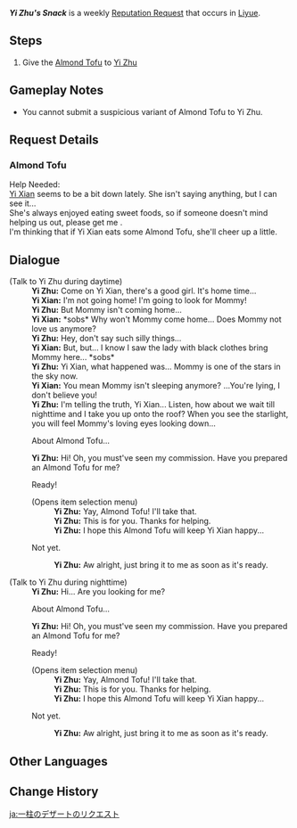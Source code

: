 {{Quest Infobox
|id            = 71714
|image         = Yi Zhu Icon.png
|type          = World
|group         = Request
|startLocation = [[Liyue Harbor]], [[Liyue]]
|region        = Liyue
|area          = Sea of Clouds
|subarea       = Liyue Harbor
|characters    = Traveler; Yi Xian; Yi Zhu
|rep           = Liyue
|mora          = 20,000
}}
'''''Yi Zhu's Snack''''' is a weekly [[Reputation Request]] that occurs in [[Liyue]].

==Steps==
# Give the [[Almond Tofu]] to [[Yi Zhu]]

==Gameplay Notes==
* You cannot submit a suspicious variant of Almond Tofu to Yi Zhu.

==Request Details==
===Almond Tofu===
Help Needed:<br />
[[Yi Xian]] seems to be a bit down lately. She isn't saying anything, but I can see it...<br />
She's always enjoyed eating sweet foods, so if someone doesn't mind helping us out, please get me {{Color|buzzword|a serving of Almond Tofu}}.<br />
I'm thinking that if Yi Xian eats some Almond Tofu, she'll cheer up a little.

==Dialogue==
{{Quest Description|[[Yi Zhu]] needs a serving of [[Almond Tofu]].}}
{{Dialogue start}}
;(Talk to Yi Zhu during daytime)
:'''Yi Zhu:''' Come on Yi Xian, there's a good girl. It's home time...
:'''Yi Xian:''' I'm not going home! I'm going to look for Mommy!
:'''Yi Zhu:''' But Mommy isn't coming home...
:'''Yi Xian:''' *sobs* Why won't Mommy come home... Does Mommy not love us anymore?
:'''Yi Zhu:''' Hey, don't say such silly things...
:'''Yi Xian:''' But, but... I know I saw the lady with black clothes bring Mommy here... *sobs*
:'''Yi Zhu:''' Yi Xian, what happened was... Mommy is one of the stars in the sky now.
:'''Yi Xian:''' You mean Mommy isn't sleeping anymore? ...You're lying, I don't believe you!
:'''Yi Zhu:''' I'm telling the truth, Yi Xian... Listen, how about we wait till nighttime and I take you up onto the roof? When you see the starlight, you will feel Mommy's loving eyes looking down...
:{{DIcon|Quest}} About Almond Tofu...
:'''Yi Zhu:''' Hi! Oh, you must've seen my commission. Have you prepared an Almond Tofu for me?
:{{DIcon|Quest}} Ready!
:;(Opens item selection menu)
::'''Yi Zhu:''' Yay, Almond Tofu! I'll take that.
::'''Yi Zhu:''' This is for you. Thanks for helping.
::'''Yi Zhu:''' I hope this Almond Tofu will keep Yi Xian happy...
:{{DIcon}} Not yet.
::'''Yi Zhu:''' Aw alright, just bring it to me as soon as it's ready.
{{Dialogue end}}

{{Dialogue start}}
;(Talk to Yi Zhu during nighttime)
:'''Yi Zhu:''' Hi... Are you looking for me?
:{{DIcon|Quest}} About Almond Tofu...
:'''Yi Zhu:''' Hi! Oh, you must've seen my commission. Have you prepared an Almond Tofu for me?
:{{DIcon|Quest}} Ready!
:;(Opens item selection menu)
::'''Yi Zhu:''' Yay, Almond Tofu! I'll take that.
::'''Yi Zhu:''' This is for you. Thanks for helping.
::'''Yi Zhu:''' I hope this Almond Tofu will keep Yi Xian happy...
:{{DIcon}} Not yet.
::'''Yi Zhu:''' Aw alright, just bring it to me as soon as it's ready.
{{Dialogue end}}

==Other Languages==
{{Other Languages
|en      = Yi Zhu's Snack
|zhs     = 一柱的甜食需求
|zhs_rm  = Yī Zhú de Tiánshí Xūqiú
|zht     = 一柱的甜食需求
|zht_rm  = Yī Zhú de Tiánshí Xūqiú
|zh_tl   = Yi Zhu's Requirement of Desserts
|ja      = 一柱のデザートのリクエスト
|ja_rm   = Icchuu no Dezaato no Rikuesuto{{Assumed}}
|ja_tl   = Yi Zhu's Dessert Request
|ko      = 일주의 디저트 의뢰
|ko_rm   = Ilju-ui Dijeoteu Uiroe
|ko_tl   = Yi Zhu's Dessert Request
|es      = Dulces para Yi Zhu
|es_tl   = 
|fr      = Les douceurs de Yizhu
|fr_tl   = The Sweets of Yizhu
|ru      = Сладости для И Чжу
|ru_tl   = Candies For Yi Zhu
|th      = การสรรหาของหวานของ Yi Zhu
|th_rm   = 
|th_tl   = 
|vi      = Nguyên liệu thực phẩm Yi Zhu cần
|vi_tl   = Ingredients That Yi Zhu Needs
|de      = Yi Zhus Bitte um Süßigkeiten
|de_tl   = Yi Zhu's Request for Sweets
|id      = Makanan Ringan Yi Zhu
|id_tl   = Yi Zhu's Snack
|pt      = Pedido de Doces de Yi Zhu
|pt_tl   = Yi Zhu's Order of Candies
|tr      = Yi Zhu'ya Atıştırmalık
|tr_tl   = 
|it      = Uno spuntino per Yi Zhu
|it_tl   = 
}}

==Change History==
{{Change History|1.1}}

[[ja:一柱のデザートのリクエスト]]